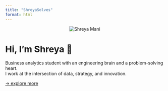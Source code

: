 ```yaml
---
title: "ShreyaSolves"
format: html
---
```


<div style="text-align: center;">
  <img src="images/shreya.png" alt="Shreya Mani" class="profile-pic">
</div>

# Hi, I’m Shreya 🤍  
Business analytics student with an engineering brain and a problem-solving heart.  
I work at the intersection of data, strategy, and innovation.

[→ explore more](about.qmd)
